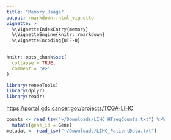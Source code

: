 ```yaml
---
title: "Memory Usage"
output: rmarkdown::html_vignette
vignette: >
  %\VignetteIndexEntry{memory}
  %\VignetteEngine{knitr::rmarkdown}
  %\VignetteEncoding{UTF-8}
---
```


```r
knitr::opts_chunk$set(
  collapse = TRUE,
  comment = "#>"
)
```

```r
library(reneeTools)
library(dplyr)
library(readr)
```

<https://portal.gdc.cancer.gov/projects/TCGA-LIHC>

```r
counts <- read_tsv("~/Downloads/LIHC_HTseqCounts.txt") %>%
  mutate(gene_id = Gene)
metadat <- read_tsv("~/Downloads/LIHC_PatientData.txt")
```
